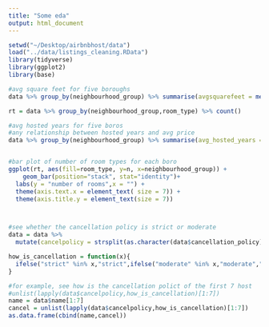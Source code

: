 ```yaml
---
title: "Some eda"
output: html_document
---
```


```r
setwd("~/Desktop/airbnbhost/data")
load("../data/listings_cleaning.RData")
library(tidyverse)
library(ggplot2)
library(base)
```

```r
#avg square feet for five boroughs
data %>% group_by(neighbourhood_group) %>% summarise(avgsquarefeet = mean(square_feet,na.rm = T))

rt = data %>% group_by(neighbourhood_group,room_type) %>% count()

#avg hosted years for five boros
#any relationship between hosted years and avg price
data %>% group_by(neighbourhood_group) %>% summarise(avg_hosted_years = mean(hosted_years,na.rm = T),avg_price = mean(price)) %>% arrange(desc(avg_price))


#bar plot of number of room types for each boro
ggplot(rt, aes(fill=room_type, y=n, x=neighbourhood_group)) + 
    geom_bar(position="stack", stat="identity")+
  labs(y = "number of rooms",x = "") +
  theme(axis.text.x = element_text( size = 7)) +
  theme(axis.title.y = element_text(size = 7))




```

```r
#see whether the cancellation policy is strict or moderate
data = data %>%
  mutate(cancelpolicy = strsplit(as.character(data$cancellation_policy),"_"))

how_is_cancellation = function(x){
  ifelse("strict" %in% x,"strict",ifelse("moderate" %in% x,"moderate","flexible"))
}

#for example, see how is the cancellation polict of the first 7 host
#unlist(lapply(data$cancelpolicy,how_is_cancellation)[1:7])
name = data$name[1:7]
cancel = unlist(lapply(data$cancelpolicy,how_is_cancellation)[1:7])
as.data.frame(cbind(name,cancel))
```